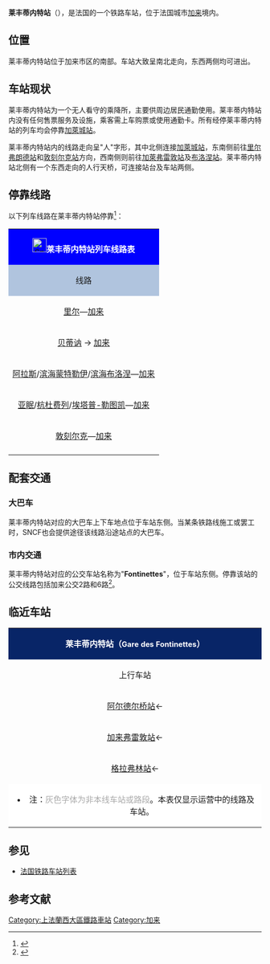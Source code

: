 {{Infobox station
| name          =[[File:Sncf-logo.svg|32x32px]]莱丰蒂内特站<br>Gare des Fontinettes
| type          = [[法国铁路|法国铁路]]
| image = Gare des Fontinettes-2014.jpg
|image_caption = 莱丰蒂内特站的站台（2014年）
| address       = {{FRA}}[[加来海峡省|加来海峡省]][[加来|加来]]
| latd          = 50
| latm          = 56
| lats          = 27
| latNS         = N
| longd         = 1
| longm         = 51
| longs         = 00
| longEW        = E
| operator = [[File:Sncf-logo.svg|32x32px]]
| coordinates_display = yes
| iso_region    = FR
| line          = 
* [[布洛涅－加来铁路|布洛涅－加来铁路]]
* {{link-fr|里尔－加来铁路|Ligne de Lille aux Fontinettes}}
* {{link-fr|敦刻尔克－加来铁路|Ligne de Coudekerque-Branche aux Fontinettes}} 
| platform      = 2侧式站台，1半岛式站台
| tracks        = 4
| elevation = 3米
| opened        = 1848年
| rebuilt =
| status = 使用中
| closed        = 
| passengers= 约2.3万人次<ref>{{Cite web|url=https://ressources.data.sncf.com/explore/dataset/frequentation-gares/?sort=voyageurs_2014&q=les+fontinettes|title=Fréquentation en gares|accessdate=2016-11-17|author=SNCF|date=|language=法语|publisher=SNCF Open Data|archive-date=2021-02-04|archive-url=https://web.archive.org/web/20210204040754/https://ressources.data.sncf.com/explore/dataset/frequentation-gares/?sort=voyageurs_2014&q=les+fontinettes|dead-url=no}}</ref>
| pass_year= 2015年
| station_type = 乘降所
| connections = 加来城市公共交通
| route_map =
| map_locator   = 
| note =
}}

'''莱丰蒂内特站'''（{{lang-fr|Gare des Fontinettes}}），是法国的一个铁路车站，位于法国城市[[加来|加来]]境内。

==位置==

莱丰蒂内特站位于加来市区的南部。车站大致呈南北走向，东西两侧均可进出。

==车站现状==

莱丰蒂内特站为一个无人看守的乘降所，主要供周边居民通勤使用。莱丰蒂内特站内没有任何售票服务及设施，乘客需上车购票或使用通勤卡。所有经停莱丰蒂内特站的列车均会停靠[[加萊城站|加萊城站]]。

莱丰蒂内特站内的线路走向呈"人"字形，其中北侧连接[[加萊城站|加萊城站]]，东南侧前往[[里尔弗朗德站|里尔弗朗德站]]和[[敦刻尔克站|敦刻尔克站]]方向，西南侧则前往[[加萊弗雷敦站|加萊弗雷敦站]]及[[布洛涅站|布洛涅站]]。莱丰蒂内特站北侧有一个东西走向的人行天桥，可连接站台及车站两侧。

== 停靠线路 ==

{{动态列表|最后更新时间：2016年4月17日。本章节内容仅供参考，不排除临时性的变更。欢迎修正和补充}}

以下列车线路在莱丰蒂内特站停靠<ref>{{Cite web|url=http://www.ter.sncf.com/nord-pas-de-calais/gares/87317305/Les%20Fontinettes/pratique|title=莱丰蒂内特站实实用信息|accessdate=2016-04-17|author=SNCF|date=|language=法语|publisher=TER Nord-Pas-de-Calais}}</ref>：

{| class="wikitable mw-collapsible" 
|colspan="5" style="background:#0000FF" align="center" |[[File:Sncf-logo.svg|28x28px]]<font color=#FFFFFF>'''莱丰蒂内特站列车线路表'''</font>
|-
!style="background:#B0C4DE"| 线路
!style="background:#B0C4DE"|车种
!style="background:#B0C4DE"|上一站
!style="background:#B0C4DE"|下一站
!style="background:#B0C4DE"|大致运行频率{{noteTag|name=noteA}}
|-
|[[里尔弗朗德站|里尔]]—[[加萊城站|加来]]
| rowspan="5" align="center"|[[File:Logo_TER.svg|37x37px]]
|[[诺尔特科尔克站|诺尔特科尔克]]/[[阿尔德尔桥站|阿尔德尔桥]]
|[[加萊城站|加来]]
|每天8趟左右
|-
|[[贝蒂讷站|贝蒂讷]] → [[加萊城站|加来]]
|[[阿尔德尔桥站|阿尔德尔桥]]
|[[加萊城站|加来]]
|每天1趟（单程）{{noteTag|name=noteB}}
|-
|[[阿拉斯站|阿拉斯]]/[[滨海蒙特勒伊站|滨海蒙特勒伊]]/[[布洛涅城站|滨海布洛涅]]—[[加萊城站|加来]]
|[[加来弗雷敦站|加来弗雷敦]]
|[[加萊城站|加来]]
|每天5趟左右
|-
|[[亚眠站|亚眠]]/[[杭杜费列站|杭杜费列]]/[[埃塔普-勒图凯站|埃塔普-勒图凯]]—[[加萊城站|加来]]
|[[加来弗雷敦站|加来弗雷敦]]
|[[加萊城站|加来]]
|每天6趟左右
|-
|[[敦刻尔克站|敦刻尔克]]—[[加萊城站|加来]]
|[[格拉弗林站|格拉弗林]]
|[[加萊城站|加来]]
|每天2~8趟{{noteTag|name=noteB}}
|-
|colspan="5" style="background:#FFFFFF"|{{noteFoot|1=
{{noteTag|name=noteA|1=在本栏中，往返1次为"1趟"；除特别标明外，其数据仅工作日有效，周末及节假日列车数量可能会减少}}
{{noteTag|name=noteB|1=周末及节假日停运}}
}}
|}

==配套交通==

===大巴车===

莱丰蒂内特站对应的大巴车上下车地点位于车站东侧。当某条铁路线施工或罢工时，SNCF也会提供途径该线路沿途站点的大巴车。

===市内交通===

莱丰蒂内特站对应的公交车站名称为"'''Fontinettes'''"，位于车站东侧。停靠该站的公交线路包括加来公交2路和6路<ref>{{Cite web|url=http://www.sitac-calais-opale-bus.fr/images/Plans_du_r%C3%A9seau/PlanHiver2014.png|title=加来市区公交线路地图查询|accessdate=2016-04-17|author=Imag'in(加来城市公共交通公司)|date=2013-09-01|language=法语|publisher=|archive-date=2018-10-04|archive-url=https://web.archive.org/web/20181004101708/http://www.sitac-calais-opale-bus.fr/images/Plans_du_r%C3%A9seau/PlanHiver2014.png|dead-url=no}}</ref>。

==临近车站==

{|class="wikitable mw-collapsible" style="margin: 0 auto; width:50em;"
|colspan="3"  style="background:#082567" align="center"|<font color=#FFFFFF>'''莱丰蒂内特站（<span style="font-size:11pt;">Gare des Fontinettes</span>）'''</font>
|-
!上行车站
!线路
!下行车站
|-
|align="center" |[[阿尔德尔桥站|阿尔德尔桥站]]←
|align="center" |'''{{link-fr|里尔－加来铁路|Ligne de Lille aux Fontinettes}}'''
|align="center" |（终点）<span style="color:#A9A9A9">→[[加萊城站|<span style="color:#A9A9A9">加来城站</span>]]</span>
|-
|align="center" |[[加来弗雷敦站|加来弗雷敦站]]←
|align="center" |'''[[布洛涅－加来铁路|布洛涅－加来铁路]]'''
|align="center" |→[[加萊城站|加萊城站]]
|-
|align="center" |[[格拉弗林站|格拉弗林站]]←
|align="center" |'''{{link-fr|敦刻尔克－加来铁路|Ligne de Coudekerque-Branche aux Fontinettes}}'''
|align="center" |（终点）<span style="color:#A9A9A9">→[[加萊城站|<span style="color:#A9A9A9">加来城站</span>]]</span>
|-
|colspan="3" style="background:#FFFFFF"|
*注：<span style="color:#A9A9A9">灰色字体为非本线车站或路段</span>。本表仅显示运营中的线路及车站。
|}

==参见==
* [[法国铁路车站列表|法国铁路车站列表]]

== 参考文献 ==
{{Reflist}}

[[Category:上法蘭西大區鐵路車站|Category:上法蘭西大區鐵路車站]]
[[Category:加来|Category:加来]]